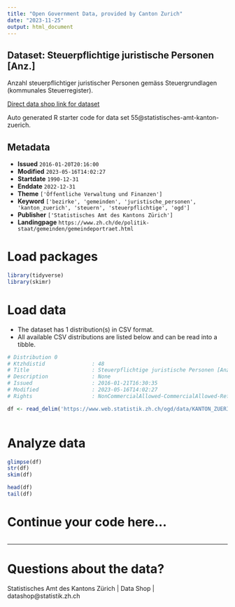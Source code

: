 ```yaml
---
title: "Open Government Data, provided by Canton Zurich"
date: "2023-11-25"
output: html_document
---
```


## Dataset: Steuerpflichtige juristische Personen [Anz.]

Anzahl steuerpflichtiger juristischer Personen gemäss Steuergrundlagen (kommunales Steuerregister).

[Direct data shop link for dataset](https://www.zh.ch/de/politik-staat/statistik-daten/datenkatalog.html#/datasets/55@statistisches-amt-kanton-zuerich)

Auto generated R starter code for data set 55@statistisches-amt-kanton-zuerich.

## Metadata

- **Issued** `2016-01-20T20:16:00`
- **Modified** `2023-05-16T14:02:27`
- **Startdate** `1990-12-31`
- **Enddate** `2022-12-31`
- **Theme** `['Öffentliche Verwaltung und Finanzen']`
- **Keyword** `['bezirke', 'gemeinden', 'juristische_personen', 'kanton_zuerich', 'steuern', 'steuerpflichtige', 'ogd']`
- **Publisher** `['Statistisches Amt des Kantons Zürich']`
- **Landingpage** `https://www.zh.ch/de/politik-staat/gemeinden/gemeindeportraet.html`


# Load packages

```r

library(tidyverse)
library(skimr)

```

# Load data

-   The dataset has 1 distribution(s) in CSV format.
-   All available CSV distributions are listed below and can be read into a tibble.

```r

# Distribution 0
# Ktzhdistid               : 48
# Title                    : Steuerpflichtige juristische Personen [Anz.]
# Description              : None
# Issued                   : 2016-01-21T16:30:35
# Modified                 : 2023-05-16T14:02:27
# Rights                   : NonCommercialAllowed-CommercialAllowed-ReferenceRequired

df <- read_delim('https://www.web.statistik.zh.ch/ogd/data/KANTON_ZUERICH_462.csv')



```

# Analyze data

```r

glimpse(df)
str(df)
skim(df)

head(df)
tail(df)

```

# Continue your code here...

```r

```

------------------------------------------------------------------------

# Questions about the data?

Statistisches Amt des Kantons Zürich | Data Shop | datashop@statistik.zh.ch
